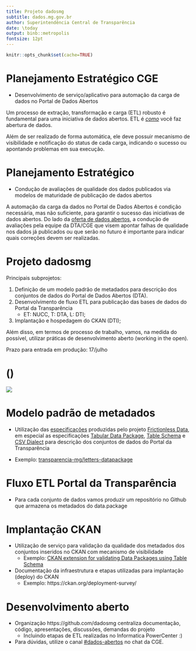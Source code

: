 ```yaml
---
title: Projeto dadosmg
subtitle: dados.mg.gov.br
author: Superintendência Central de Transparência
date: \today
output: binb::metropolis
fontsize: 12pt
---
```


```r
knitr::opts_chunk$set(cache=TRUE)
```

# Planejamento Estratégico CGE

* Desenvolvimento de serviço/aplicativo para automação da carga de dados no Portal de Dados Abertos

Um processo de extração, transformação e carga (ETL) robusto é fundamental para uma iniciativa de dados abertos. ETL é [_como_](http://daguar.github.io/2014/03/17/etl-for-america/) você faz abertura de dados.

Além de ser realizado de forma automática, ele deve possuir mecanismo de visibilidade e notificação do status de cada carga, indicando o sucesso ou apontando problemas em sua execução.

# Planejamento Estratégico

* Condução de avaliações de qualidade dos dados publicados via modelos de maturidade de publicação de dados abertos

A automação da carga da dados no Portal de Dados Abertos é condição necessária, mas não suficiente, para garantir o sucesso das iniciativas de dados abertos. Do lado da [oferta de dados abertos](http://opendatatoolkit.worldbank.org/en/supply.html), a condução de avaliações pela equipe da DTA/CGE que visem apontar falhas de qualidade nos dados já publicados ou que serão no futuro é importante para indicar quais correções devem ser realizadas.

# Projeto dadosmg

Principais subprojetos:

1. Definição de um modelo padrão de metadados para descrição dos conjuntos de dados do Portal de Dados Abertos (DTA).
2. Desenvolvimento de fluxo ETL para publicação das bases de dados do Portal da Transparência
    * ET: NUCC, T: DTA, L: DTI;
3. Implantação e hospedagem do CKAN (DTI);

Além disso, em termos de processo de trabalho, vamos, na medida do possível, utilizar práticas de desenvolvimento aberto (working in the open).

Prazo para entrada em produção: 17/julho

# ()

![](img/automate-all-the-things.jpeg)

# Modelo padrão de metadados

* Utilização das [especificações](https://specs.frictionlessdata.io/) produzidas pelo projeto [Frictionless Data](https://frictionlessdata.io/), em especial as especificações [Tabular Data Package
](https://specs.frictionlessdata.io/tabular-data-package), [Table Schema](https://specs.frictionlessdata.io/table-schema/) e [CSV Dialect](https://specs.frictionlessdata.io/csv-dialect/) para descrição dos conjuntos de dados do Portal da Transparência

* Exemplo: [transparencia-mg/letters-datapackage](https://github.com/transparencia-mg/letters-datapackage)

# Fluxo ETL Portal da Transparência

* Para cada conjunto de dados vamos produzir um repositório no Github que armazena os metadados do data.package

# Implantação CKAN

* Utilização de serviço para validação da qualidade dos metadados dos conjuntos inseridos no CKAN com mecanismo de visibilidade
  * Exemplo: [CKAN extension for validating Data Packages using Table Schema](https://github.com/frictionlessdata/ckanext-validation)

* Documentação da infraestrutura e etapas utilizadas para implantação (deploy) do CKAN
  * Exemplo: https://ckan.org/deployment-survey/

# Desenvolvimento aberto

* Organização https://github.com/dadosmg centraliza documentação, código, apresentações, discussões, demandas do projeto
  * Incluindo etapas de ETL realizadas no Informatica PowerCenter :)

* Para dúvidas, utilize o canal [#dados-abertos](http://chat.cge.mg.gov.br/channel/dados-abertos) no chat da CGE.
